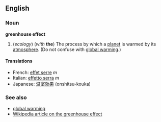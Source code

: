 ==English==
===Noun===
'''greenhouse effect'''

#(''ecology'') (''with'' '''the''') The process by which a [[planet]] is warmed by its [[atmosphere]].  (Do not confuse with [[global warming]].)

====Translations====
*French: [[effet serre]] ''m''
*Italian: [[effetto serra]] ''m''
*Japanese: [[温室効果]] (onshitsu-kouka)

===See also===
*[[global warming]]
*[[w:Greenhouse_effect|Wikipedia article on the greenhouse effect]]